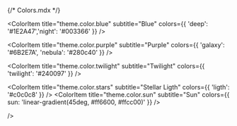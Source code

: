 {/* Colors.mdx */}


<Meta title="Colors" />

<ColorPalette>

  <ColorItem
    title="theme.color.blue"
    subtitle="Blue"
    colors={{ 'deep': '#1E2A47','night': '#003366'  }}
  />

  <ColorItem
    title="theme.color.purple"
    subtitle="Purple"
    colors={{ 'galaxy': '#6B2E7A', 'nebula': '#280c40'   }}
  />
   
  <ColorItem
    title="theme.color.twilight"
    subtitle="Twilight"
    colors={{ 'twilight': '#240097'   }}
  />
  
 <ColorItem
    title="theme.color.stars"
    subtitle="Stellar Ligth"
    colors={{ 'ligth': '#c0c0c8' }}
  />
 <ColorItem
    title="theme.color.sun"
    subtitle="Sun"
    colors={{ sun: 'linear-gradient(45deg, #ff6600, #ffcc00)' }}
  />


/>

</ColorPalette>
